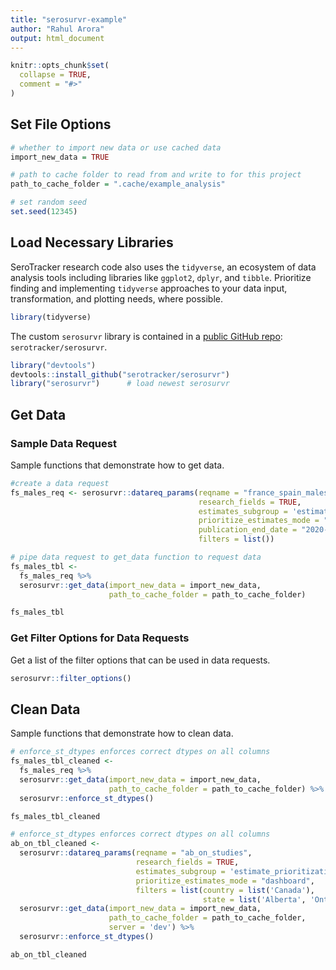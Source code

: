 ```yaml
---
title: "serosurvr-example"
author: "Rahul Arora"
output: html_document
---
```


```r
knitr::opts_chunk$set(
  collapse = TRUE,
  comment = "#>"
)
```

## Set File Options

```r
# whether to import new data or use cached data
import_new_data = TRUE

# path to cache folder to read from and write to for this project
path_to_cache_folder = ".cache/example_analysis"

# set random seed
set.seed(12345)
```

## Load Necessary Libraries

SeroTracker research code also uses the `tidyverse`, an ecosystem of data analysis tools including libraries like `ggplot2`, `dplyr`, and `tibble`. Prioritize finding and implementing `tidyverse` approaches to your data input, transformation, and plotting needs, where possible.

```r
library(tidyverse)
```

The custom `serosurvr` library is contained in a [public GitHub repo](https://github.com/serotracker/serosurvr): `serotracker/serosurvr`.

```r
library("devtools")
devtools::install_github("serotracker/serosurvr")
library("serosurvr")      # load newest serosurvr
```
## Get Data

### Sample Data Request

Sample functions that demonstrate how to get data.

```r

#create a data request
fs_males_req <- serosurvr::datareq_params(reqname = "france_spain_males",
                                          research_fields = TRUE,
                                          estimates_subgroup = 'estimate_prioritization',
                                          prioritize_estimates_mode = "analysis_dynamic",
                                          publication_end_date = "2020-12-31",
                                          filters = list())

# pipe data request to get_data function to request data
fs_males_tbl <-
  fs_males_req %>%
  serosurvr::get_data(import_new_data = import_new_data,
                      path_to_cache_folder = path_to_cache_folder)

fs_males_tbl

```

### Get Filter Options for Data Requests

Get a list of the filter options that can be used in data requests.

```r
serosurvr::filter_options()
```

## Clean Data

Sample functions that demonstrate how to clean data.

```r
# enforce_st_dtypes enforces correct dtypes on all columns
fs_males_tbl_cleaned <-
  fs_males_req %>%
  serosurvr::get_data(import_new_data = import_new_data,
                      path_to_cache_folder = path_to_cache_folder) %>%
  serosurvr::enforce_st_dtypes()

fs_males_tbl_cleaned
```


```r
# enforce_st_dtypes enforces correct dtypes on all columns
ab_on_tbl_cleaned <-
  serosurvr::datareq_params(reqname = "ab_on_studies",
                            research_fields = TRUE,
                            estimates_subgroup = 'estimate_prioritization',
                            prioritize_estimates_mode = "dashboard",
                            filters = list(country = list('Canada'),
                                           state = list('Alberta', 'Ontario'))) %>%
  serosurvr::get_data(import_new_data = import_new_data,
                      path_to_cache_folder = path_to_cache_folder,
                      server = 'dev') %>%
  serosurvr::enforce_st_dtypes()

ab_on_tbl_cleaned
```
